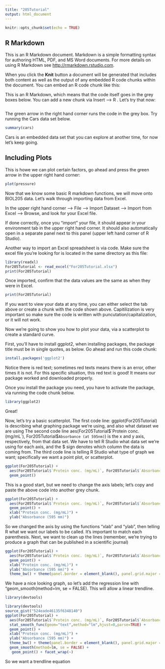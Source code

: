 ```yaml
---
title: "205Tutorial"
output: html_document
---
```


```r
knitr::opts_chunk$set(echo = TRUE)
```

## R Markdown

This is an R Markdown document. Markdown is a simple formatting syntax for authoring HTML, PDF, and MS Word documents. For more details on using R Markdown see <http://rmarkdown.rstudio.com>.

When you click the **Knit** button a document will be generated that includes both content as well as the output of any embedded R code chunks within the document. You can embed an R code chunk like this:

This is an R Markdown, which means that the code itself goes in the grey boxes below. You can add a new chunk via Insert --> R . Let's try that now:

```r

```

The green arrow in the right hand corner runs the code in the grey box. Try running the Cars data set below.

```r
summary(cars)
```

Cars is an embedded data set that you can explore at another time, for now let's keep going.

## Including Plots

This is howe we can plot certain factors, go ahead and press the green arrow in the upper right hand corner:

```r
plot(pressure)
```

Now that we know some basic R markdown functions, we will move onto BIOL205 data. Let's walk through importing data from Excel.

In the upper right hand corner --> File --> Import Dataset --> Import from Excel --> Browse, and look for your Excel file.

If done correctly, once you "import" your file, it should appear in your environment tab in the upper right hand corner. It should also automatically open in a separate panel next to this panel (upper left hand corner of R Studio).

Another way to import an Excel spreadsheet is via code. Make sure the excel file you're looking for is located in the same directory as this file:

```r
library(readxl)
For205Tutorial <- read_excel("For205Tutorial.xlsx")
print(For205Tutorial)
```

Once imported, confirm that the data values are the same as when they were in Excel. 

```r
print(For205Tutorial)
```

If you want to view your data at any time, you can either select the tab above or create a chunk with the code shown above. Capitilization is very important so make sure the code is written with puncutation/capitalization, or it will not work.

Now we're going to show you how to plot your data, via a scatterplot to create a standard curve.

First, you'll have to install ggplot2, when installing packages, the package title must be in single quotes, as below. Go ahead and run this code chunk:

```r
install.packages('ggplot2')
```

Notice there is red text; sometimes red texts means there is an error, other times it is not. For this specific situation, this red text is good! It means our package worked and downloaded properly.

Once you install the package you need, you have to activate the package, via running the code chunk below.

```r
library(ggplot2)
```

Great!

Now, let's try a basic scatterplot. The first code line: ggplot(For205Tutorial) is describing what graphing package we're using, and also what dataset we are using
The second code line aes(For205Tutorial$`Protein conc. (mg/mL`), For205Tutorial$`Absorbance (at 595nm)`) is the x and y axis, respectively, from that data set. We have to tell R Studio what data set we're using for each axis, and the $ sign denotes which column the data is coming from. 
The third code line is telling R Studio what type of graph we want; specifically we want a point plot, or scatterplot. 

```r
ggplot(For205Tutorial) +
  aes(For205Tutorial$`Protein conc. (mg/mL)`, For205Tutorial$`Absorbance (at 595 nm)`) +
  geom_point()
```

This is a good start, but we need to change the axis labels; let's copy and paste the above code into another grey chunk. 

```r
ggplot(For205Tutorial) +
  aes(For205Tutorial$`Protein conc. (mg/mL)`, For205Tutorial$`Absorbance (at 595 nm)`) +
  geom_point() +
  xlab("Protein conc. (mg/mL)") +
  ylab("Absorbance (595 mm)")
```

So we changed the axis by using the functions "xlab" and "ylab", then telling R what we want our labels to be called. It's important to match each parenthesis. Next, we want to clean up the lines (remember, we're trying to produce a graph that can be published in a scientific journal)

```r
ggplot(For205Tutorial) +
  aes(For205Tutorial$`Protein conc. (mg/mL)`, For205Tutorial$`Absorbance (at 595 nm)`) +
  geom_point() +
  xlab("Protein conc. (mg/mL)") +
  ylab("Absorbance (595 mm)") +
  theme_bw() + theme(panel.border = element_blank(), panel.grid.major = element_blank(), panel.grid.minor = element_blank(), axis.line = element_line(colour = "black"))

```

We have a nice looking graph, so let's add the regression line with "geom_smooth(method=lm, se = FALSE). This will allow a linear trendline.

```r
library(devtools)
```


```r
library(devtools)
source_gist("524eade46135f6348140")
ggplot(For205Tutorial) +
  aes(For205Tutorial$`Protein conc. (mg/mL)`, For205Tutorial$`Absorbance (at 595 nm)`) +
  stat_smooth_func(geom="text",method="lm",hjust=0,parse=TRUE) +
  geom_point() +
  xlab("Protein conc. (mg/mL)") +
  ylab("Absorbance (595 mm)") +
  theme_bw() + theme(panel.border = element_blank(), panel.grid.major = element_blank(), panel.grid.minor = element_blank(), axis.line = element_line(colour = "black")) +
  geom_smooth(method=lm, se = FALSE) +
   geom_point() + facet_wrap(~)

```

So we want a trendline equation
